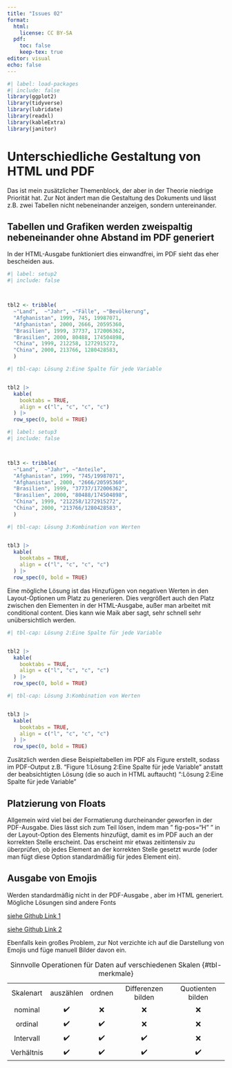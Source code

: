 ---
title: "Issues 02"
format: 
  html: 
    license: CC BY-SA
  pdf:
    toc: false
    keep-tex: true
editor: visual
echo: false
---

```{r}
#| label: load-packages
#| include: false
library(ggplot2)
library(tidyverse)
library(lubridate)
library(readxl)
library(kableExtra)
library(janitor)

```

# Unterschiedliche Gestaltung von HTML und PDF

Das ist mein zusätzlicher Themenblock, der aber in der Theorie niedrige Priorität hat. Zur Not ändert man die Gestaltung des Dokuments und lässt z.B. zwei Tabellen nicht nebeneinander anzeigen, sondern untereinander.

## Tabellen und Grafiken werden zweispaltig nebeneinander ohne Abstand im PDF generiert

In der HTML-Ausgabe funktioniert dies einwandfrei, im PDF sieht das eher bescheiden aus.

::: {layout-ncol="2"}
```{r}
#| label: setup2
#| include: false



tbl2 <- tribble(
  ~"Land",  ~"Jahr", ~"Fälle", ~"Bevölkerung",
  "Afghanistan", 1999, 745, 19987071,
  "Afghanistan", 2000, 2666, 20595360,
  "Brasilien", 1999, 37737, 172006362,
  "Brasilien", 2000, 80488, 174504898,
  "China", 1999, 212258, 1272915272,
  "China", 2000, 213766, 1280428583,
  )
```

```{r}
#| tbl-cap: Lösung 2:Eine Spalte für jede Variable


tbl2 |>
  kable(
    booktabs = TRUE,
    align = c("l", "c", "c", "c")
  ) |>
  row_spec(0, bold = TRUE)
```

```{r}
#| label: setup3
#| include: false



tbl3 <- tribble(
  ~"Land",  ~"Jahr", ~"Anteile", 
  "Afghanistan", 1999, "745/19987071",
  "Afghanistan", 2000, "2666/20595360",
  "Brasilien", 1999, "37737/172006362",
  "Brasilien", 2000, "80488/174504898",
  "China", 1999, "212258/1272915272",
  "China", 2000, "213766/1280428583",
  )
```

```{r}
#| tbl-cap: Lösung 3:Kombination von Werten


tbl3 |>
  kable(
    booktabs = TRUE,
    align = c("l", "c", "c", "c")
  ) |>
  row_spec(0, bold = TRUE)
```
:::

Eine mögliche Lösung ist das Hinzufügen von negativen Werten in den Layout-Optionen um Platz zu generieren. Dies vergrößert auch den Platz zwischen den Elementen in der HTML-Ausgabe, außer man arbeitet mit conditional content. Dies kann wie Maik aber sagt, sehr schnell sehr unübersichtlich werden.

::: {layout="[40,-5,40]"}
```{r}
#| tbl-cap: Lösung 2:Eine Spalte für jede Variable


tbl2 |>
  kable(
    booktabs = TRUE,
    align = c("l", "c", "c", "c")
  ) |>
  row_spec(0, bold = TRUE)
```

```{r}
#| tbl-cap: Lösung 3:Kombination von Werten


tbl3 |>
  kable(
    booktabs = TRUE,
    align = c("l", "c", "c", "c")
  ) |>
  row_spec(0, bold = TRUE)
```
:::

Zusätzlich werden diese Beispieltabellen im PDF als Figure erstellt, sodass im PDF-Output z.B. "Figure 1:Lösung 2:Eine Spalte für jede Variable" anstatt der beabsichtigten Lösung (die so auch in HTML auftaucht) ":Lösung 2:Eine Spalte für jede Variable"

## Platzierung von Floats

Allgemein wird viel bei der Formatierung durcheinander geworfen in der PDF-Ausgabe. Dies lässt sich zum Teil lösen, indem man " fig-pos="H" " in der Layout-Option des Elements hinzufügt, damit es im PDF auch an der korrekten Stelle erscheint. Das erscheint mir etwas zeitintensiv zu überprüfen, ob jedes Element an der korrekten Stelle gesetzt wurde (oder man fügt diese Option standardmäßig für jedes Element ein). 

## Ausgabe von Emojis

Werden standardmäßig nicht in der PDF-Ausgabe , aber im HTML generiert. Mögliche Lösungen sind andere Fonts 

[siehe Github Link 1](https://github.com/quarto-dev/quarto-cli/issues/2491) 


[siehe Github Link 2](https://github.com/quarto-dev/quarto-cli/discussions/7630)

Ebenfalls kein großes Problem, zur Not verzichte ich auf die Darstellung von Emojis und füge manuell Bilder davon ein.

|            |           |        |                    |                   |
|:----------:|:---------:|:------:|:------------------:|:-----------------:|
| Skalenart  | auszählen | ordnen | Differenzen bilden | Quotienten bilden |
|  nominal   |    ✔️     |   ❌   |         ❌         |        ❌         |
|  ordinal   |    ✔️     |   ✔️   |         ❌         |        ❌         |
| Intervall  |    ✔️     |   ✔️   |         ✔️         |        ❌         |
| Verhältnis |    ✔️     |   ✔️   |         ✔️         |        ✔️         |

: Sinnvolle Operationen für Daten auf verschiedenen Skalen {#tbl-merkmale}